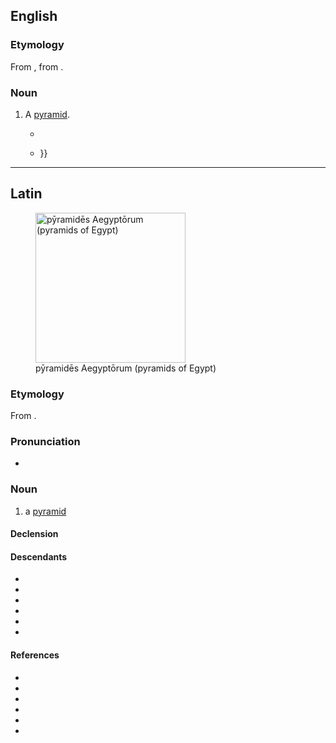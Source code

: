 ==English==

===Etymology===
From {{bor|en|la|pȳramis}}, from {{der|en|grc|πυραμίς}}.

===Noun===
{{en-noun|pyramides}} <!--plural "pyramises" only in Shakespeare?-->

# {{lb|en|obsolete}} A [[pyramid]].
#*{{quote-book|en|title= The Way To Geometry: [Being Necessary and Usefull for Astronomers, Enginees, Geographers,. Architects, Land-meaters, Carpenters, Sea-men & Etc.]|author=Peter Ramus|translator=Peter Bedwell|year=1636 |pages=277-278|url= https://www.gutenberg.org/files/26752/26752-h/26752-h.htm |passage= And from hence also shall be the geodesy of the Icosaedrum. For the finding out of the heighth of the '''pyramis''', there is the semidiagony of the side of the decangle and the halfe ray of the circle: But the side of the decangle is a right line subtending the halfe periphery of the side of the quinquangle, or else the greater segment of the ray proportionally cut.}}
#*{{quote-book|en|title= Letters on Egypt, Edom, and the Holy Land|volume=1|author= Alexander Crawford Lindsay Crawford|year=1838 |page=95|url= https://books.google.co.nz/books?id=A71FAAAAIAAJ |passage= For as a '''Pyramis''', beginning at a point, by little and little dilateth into all parts{{...}}}}

----

==Latin==
[[File:All Gizah Pyramids.jpg|thumb|240px|pȳramidēs Aegyptōrum (pyramids of Egypt)]]

===Etymology===
From {{bor|la|grc|πυραμίς}}.

===Pronunciation===
* {{la-IPA|pȳramis}}

===Noun===
{{la-noun|((pȳramis/pȳramid<3>,pȳramis/pȳramid<3.Greek>))|g=f}}

# a [[pyramid]]

====Declension====
{{la-ndecl|((pȳramis/pȳramid<3>,pȳramis/pȳramid<3.Greek>))}}

====Descendants====
* {{desc|en|pyramid|bor=yes}}
* {{desc|fr|pyramide|bor=yes}}
* {{desc|gl|pirámide|bor=yes}}
* {{desc|it|piramide|bor=yes}}
* {{desc|pt|pirâmide|bor=yes}}
* {{desc|es|pirámide|bor=yes}}

====References====
* {{R:L&S|pyramis}}
* {{R:Elementary Lewis}}
* {{R:du Cange}}
* {{R:Gaffiot}}
* {{R:Peck}}
* {{R:NLW}}